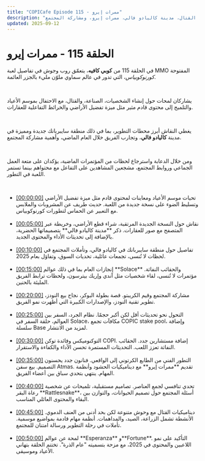 ```yaml
---
title: "COPICafe Episode 115 - ممرات إيرو"
description: "ملخص وتحليل تفصيلي لحلقة كوبي كافيه 115 التي تتناول إنشاء الشخصيات، الصناعة، القتال، مدينة كاليادو فالي، ممرات إيرو، ومشاركة المجتمع."
updated: 2025-09-12
---
```


# الحلقة 115 - <span className="text-orange-500">ممرات إيرو</span>  

في الحلقة 115 من **كوبي كافيه**، يتعمّق روب وجوش في تفاصيل لعبة MMO المفتوحة *كورنوكوبياس*، التي تدور في عالم سماوي ملوّن مليء بالجزر العائمة.  

</br>  

يشاركان لمحات حول إنشاء الشخصيات، الصناعة، والقتال، مع الاحتفال بموسم الأعياد والتلميح إلى محتوى قادم مثير مثل ميزة تفضيل الأراضي والخرائط التفاعلية للعقارات.  

</br>  

يغطي النقاش أبرز محطات التطوير، بما في ذلك منطقة سايبربانك جديدة ومميزة في مدينة **كاليادو فالي**، وتجارب الفريق خلال العام الماضي، وأهمية مشاركة المجتمع.  

</br>  

ومن خلال الدعابة واسترجاع لحظات من المؤتمرات الماضية، يؤكدان على متعة العمل الجماعي وروابط المجتمع، مشجعين المشاهدين على التفاعل مع محتواهم بينما تستمر اللعبة في التطور.  

</br>  

<ul className="styled-list">
  <li>
    <a href="https://youtube.com/watch?v=lff3SbTUcG0&t=0" class="text-orange-500">[00:00:00]</a>  
    تحيات موسم الأعياد ومعاينات لمحتوى قادم مثل ميزة تفضيل الأراضي وتسليط الضوء على نسخة جديدة من اللعبة. حديث طريف عن المشروبات والملابس مع التعبير عن الحماس لتطورات كورنوكوبياس.
  </li>

</br>  

  <li>
    <a href="https://youtube.com/watch?v=lff3SbTUcG0&t=300" class="text-orange-500">[00:05:00]</a>  
    نقاش حول النسخة الجديدة المرتقبة، شراء قطع الأراضي، وخريطة عبر المتصفح مع صور للعقارات. ذكر **مدينة كاليادو فالي** بتصميماتها الحضرية، بالإضافة إلى تحديثات الأداء والمحتوى الجديد.
  </li>

</br>  

  <li>
    <a href="https://youtube.com/watch?v=lff3SbTUcG0&t=600" class="text-orange-500">[00:10:00]</a>  
    تفاصيل حول منطقة سايبربانك في كاليادو فالي، وتأملات المجتمع في لحظات لا تُنسى، تجمعات عائلية، تحديات السوق، وتفاؤل بعام 2025.
  </li>

</br>  

  <li>
    <a href="https://youtube.com/watch?v=lff3SbTUcG0&t=900" class="text-orange-500">[00:15:00]</a>  
    إنجازات العام بما في ذلك عوالم **Solace** والحقائب النفاثة. مؤتمرات لا تُنسى، لقاء شخصيات مثل آندي وإريك بيترسون، ولحظات ترابط الفريق المليئة بالحنين.
  </li>

</br>  

  <li>
    <a href="https://youtube.com/watch?v=lff3SbTUcG0&t=1200" class="text-orange-500">[00:20:00]</a>  
    مشاركة المجتمع وقيم الكريبتو. قصة بطولة البوكر، نجاح بيع النودز، تطوير تقنية النودز، والإصدارات الكبيرة التي أظهرت نمو الفريق.
  </li>

</br>  

  <li>
    <a href="https://youtube.com/watch?v=lff3SbTUcG0&t=1500" class="text-orange-500">[00:25:00]</a>  
    التحول نحو تحديثات أقل لكن أكبر حجمًا. نظام الجرد، السفر بين العوالم، حلقة السفر في Solace، مكافآت تجمع COPIC stake pool، وإضافة سلسلة Base لمزيد من الانتشار.
  </li>

</br>  

  <li>
    <a href="https://youtube.com/watch?v=lff3SbTUcG0&t=1800" class="text-orange-500">[00:30:00]</a>  
    التوكنوميكس وفائدة توكن COPI. إضافة مستشارين جدد. الحقائب النفاثة تعزز اللعب. التحديثات المستمرة تحسن الأداء والكفاءة والاستقرار.
  </li>

</br>  

  <li>
    <a href="https://youtube.com/watch?v=lff3SbTUcG0&t=2100" class="text-orange-500">[00:35:00]</a>  
    التطور الفني من الطابع الكرتوني إلى الواقعي. فنانون جدد يحسنون التصميم. بيع سفن Atmas. تقديم **ممرات إيرو** مع ديناميكيات الحشود وأنظمة المهام. ينتهي بتحدي سباق بين أعضاء الفريق.
  </li>

</br>  

  <li>
    <a href="https://youtube.com/watch?v=lff3SbTUcG0&t=2400" class="text-orange-500">[00:40:00]</a>  
    تحدي تنافسي لجمع العناصر. تصاميم مستقبلية، تلميحات عن شخصية رعاة البقر **Rattlesnake**، أسئلة المجتمع حول تصميم الحيوانات، والتوازن بين البقاء والمحتوى العائلي المناسب.
  </li>

</br>  

  <li>
    <a href="https://youtube.com/watch?v=lff3SbTUcG0&t=2700" class="text-orange-500">[00:45:00]</a>  
    ديناميكيات القتال مع وحوش متنوعة لكن بحد أدنى من العنف الدموي. الأنشطة تشمل الزراعة، الصيد، والمداهمات. أنظمة مهام قادمة بمواضيع موسمية. تأملات في رحلة التطوير ورسالة امتنان للمجتمع.
  </li>

</br>  

  <li>
    <a href="https://youtube.com/watch?v=lff3SbTUcG0&t=3000" class="text-orange-500">[00:50:00]</a>  
    لمحة عن عوالم **Esperanza** و**Fortune**. التأكيد على نمو اللاعبين والمحتوى في 2025، مع مزحة بتسميته "عام الذرة". تختتم الحلقة بتهاني الأعياد وموسيقى.
  </li>
</ul>
